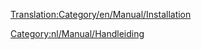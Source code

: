 [[Translation:Category/en/Manual/Installation]]

{{en/Bilingual box| Nl
| Een collectie aan artikelen om gebruikers te helpen met de installatie van OpenTTD.
| Collection of pages that aid installation of OpenTTD.}}

[[Category:nl/Manual/Handleiding]]